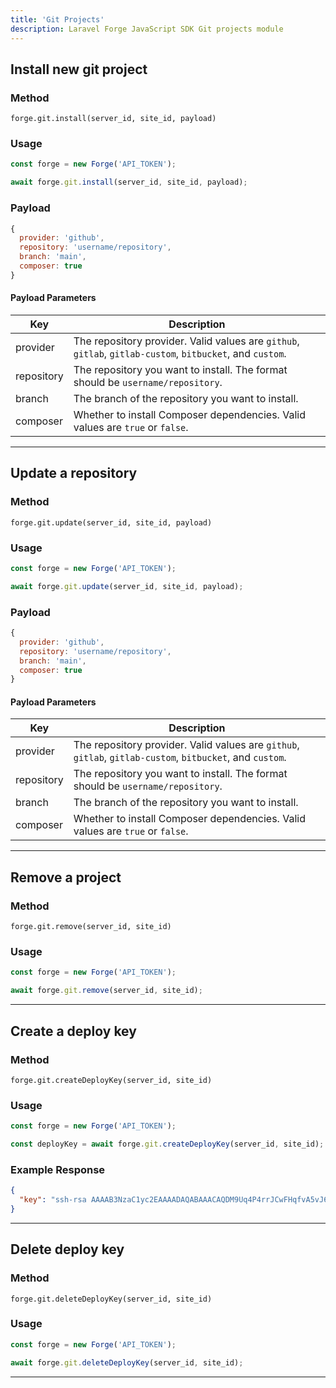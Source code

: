 ```yaml
---
title: 'Git Projects'
description: Laravel Forge JavaScript SDK Git projects module
---
```


## Install new git project

### Method

`forge.git.install(server_id, site_id, payload)`

### Usage

```js lineNumbers=true
const forge = new Forge('API_TOKEN');

await forge.git.install(server_id, site_id, payload);
```

### Payload

```js lineNumbers=true
{
  provider: 'github',
  repository: 'username/repository',
  branch: 'main',
  composer: true
}
```

#### Payload Parameters

| Key        | Description                                                                                               |
| ---------- | --------------------------------------------------------------------------------------------------------- |
| provider   | The repository provider. Valid values are `github`, `gitlab`, `gitlab-custom`, `bitbucket`, and `custom`. |
| repository | The repository you want to install. The format should be `username/repository`.                           |
| branch     | The branch of the repository you want to install.                                                         |
| composer   | Whether to install Composer dependencies. Valid values are `true` or `false`.                             |

---

## Update a repository

### Method

`forge.git.update(server_id, site_id, payload)`

### Usage

```js lineNumbers=true
const forge = new Forge('API_TOKEN');

await forge.git.update(server_id, site_id, payload);
```

### Payload

```js lineNumbers=true
{
  provider: 'github',
  repository: 'username/repository',
  branch: 'main',
  composer: true
}
```

#### Payload Parameters

| Key        | Description                                                                                               |
| ---------- | --------------------------------------------------------------------------------------------------------- |
| provider   | The repository provider. Valid values are `github`, `gitlab`, `gitlab-custom`, `bitbucket`, and `custom`. |
| repository | The repository you want to install. The format should be `username/repository`.                           |
| branch     | The branch of the repository you want to install.                                                         |
| composer   | Whether to install Composer dependencies. Valid values are `true` or `false`.                             |

---

## Remove a project

### Method

`forge.git.remove(server_id, site_id)`

### Usage

```js lineNumbers=true
const forge = new Forge('API_TOKEN');

await forge.git.remove(server_id, site_id);
```

---

## Create a deploy key

### Method

`forge.git.createDeployKey(server_id, site_id)`

### Usage

```js lineNumbers=true
const forge = new Forge('API_TOKEN');

const deployKey = await forge.git.createDeployKey(server_id, site_id);
```

### Example Response

```json lineNumbers=true
{
  "key": "ssh-rsa AAAAB3NzaC1yc2EAAAADAQABAAACAQDM9Uq4P4rrJCwFHqfvA5vJ6CfvlVZNpGeopmxXRKmN7yjyaMDXEBHSoOwftTsaqNE+Y1M12yctCUyyFpHxVHOhvqiT6XRsYVDSASMYm7rZWQjt\/zXJSdl80NvY\/2m5dSbLWfr9CoHcRROx3Ja213b8Qc9BOQfINbsT4OsGPrOlvpHyCFWDgu4wQvmVcmaGa2soJr92TaGTkJv6T73BjUXD8ZdfYmCkX5y3L2cXgUiNhcDTDm9G+tQebfdr77CRhGcOUi473MsSDuEPCV7RtDHSVA5\/SSSReZyOW3MocObl3LPyq18gmiX9kUO5bVCAev7Yf5QCB2SJFUl5StZ9Wn1yLtY+P02fFZNr+GrmqbAlhv2rTf8UqOBzal46j8oGYbBaRC4BvUKzmxjM7VbUVGO3+8DJIiJYSZoEr+9ptQbs+0YVo1lVah8O1TGm1uoh1LEV36d3GzHbeUjfN71Oqrq5929gt3Ppt\/phxSli7VAQgBIKYvhtWlVxeAz\/EekxMCYSmWT8ZtGOLWlFLQMNEFn5wP\/+CW5VxzQaQbvzsW4EEkBFH5BW0BRt99FQlbhJ7RZmRYD+v1r8Du8Er9I8WGj8f\/cP8PmxlfvVVPokrxvWr4E7GU5mNHIFQTz7hAq4DIxbaR96IEcd6INxa1wfoWgib+9YW77edyX1C1iF2bGGIw== worker@forge.laravel.com"
}
```

---

## Delete deploy key

### Method

`forge.git.deleteDeployKey(server_id, site_id)`

### Usage

```js lineNumbers=true
const forge = new Forge('API_TOKEN');

await forge.git.deleteDeployKey(server_id, site_id);
```

---
